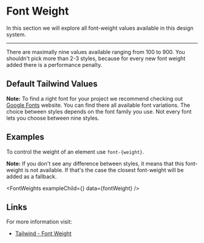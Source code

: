 
<MainContainer>

# Font Weight

<SubHeading>
  In this section we will explore all font-weight values available in this
  design system.
</SubHeading>

---

There are maximally nine values available ranging from 100 to 900. You shouldn't pick more than 2-3 styles, because for every new font weight added there is a performance penalty.

## Default Tailwind Values

**Note:**
To find a right font for your project we recommend checking out [Google Fonts](https://fonts.google.com/) website. You can find there all available font variations. The choice between styles depends on the font family you use. Not every font lets you choose between nine styles.

<TailwindTable specObj={fontWeight} />

## Examples

To control the weight of an element use `font-{weight}`.

**Note:**
If you don't see any difference between styles, it means that this font-weight is not available. If that's the case the closest font-weight will be added as a fallback.

<FontWeights exampleChild={<Text />} data={fontWeight} />

## Links

For more information visit:

- [Tailwind - Font Weight](https://tailwindcss.com/docs/font-weight/)

</MainContainer>
